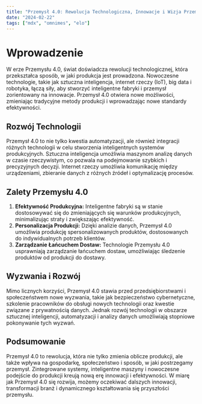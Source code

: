 ```yaml
---
title: "Przemysł 4.0: Rewolucja Technologiczna, Innowacje i Wizja Przemysłu Przyszłości"
date: "2024-02-22"
tags: ["mdx", "omnimes", "elo"]
---
```


# Wprowadzenie

W erze Przemysłu 4.0, świat doświadcza rewolucji technologicznej, która przekształca sposób, w jaki produkcja jest prowadzona. Nowoczesne technologie, takie jak sztuczna inteligencja, internet rzeczy (IoT), big data i robotyka, łączą siły, aby stworzyć inteligentne fabryki i przemysł zorientowany na innowacje. Przemysł 4.0 otwiera nowe możliwości, zmieniając tradycyjne metody produkcji i wprowadzając nowe standardy efektywności.

## Rozwój Technologii

Przemysł 4.0 to nie tylko kwestia automatyzacji, ale również integracji różnych technologii w celu stworzenia inteligentnych systemów produkcyjnych. Sztuczna inteligencja umożliwia maszynom analizę danych w czasie rzeczywistym, co pozwala na podejmowanie szybkich i precyzyjnych decyzji. Internet rzeczy umożliwia komunikację między urządzeniami, zbieranie danych z różnych źródeł i optymalizację procesów.

## Zalety Przemysłu 4.0

1. **Efektywność Produkcyjna:** Inteligentne fabryki są w stanie dostosowywać się do zmieniających się warunków produkcyjnych, minimalizując straty i zwiększając efektywność.
2. **Personalizacja Produkcji:** Dzięki analizie danych, Przemysł 4.0 umożliwia produkcję spersonalizowanych produktów, dostosowanych do indywidualnych potrzeb klientów.
3. **Zarządzanie Łańcuchem Dostaw:** Technologie Przemysłu 4.0 usprawniają zarządzanie łańcuchem dostaw, umożliwiając śledzenie produktów od produkcji do dostawy.

## Wyzwania i Rozwój

Mimo licznych korzyści, Przemysł 4.0 stawia przed przedsiębiorstwami i społeczeństwem nowe wyzwania, takie jak bezpieczeństwo cybernetyczne, szkolenie pracowników do obsługi nowych technologii oraz kwestie związane z prywatnością danych. Jednak rozwój technologii w obszarze sztucznej inteligencji, automatyzacji i analizy danych umożliwiają stopniowe pokonywanie tych wyzwań.

## Podsumowanie

Przemysł 4.0 to rewolucja, która nie tylko zmienia oblicze produkcji, ale także wpływa na gospodarkę, społeczeństwo i sposób, w jaki postrzegamy przemysł. Zintegrowane systemy, inteligentne maszyny i nowoczesne podejście do produkcji kreują nową erę innowacji i efektywności. W miarę jak Przemysł 4.0 się rozwija, możemy oczekiwać dalszych innowacji, transformacji branż i dynamicznego kształtowania się przyszłości przemysłu.
